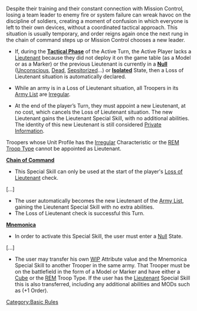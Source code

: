 {{n5-section-basic-rules}}


Despite their training and their constant connection with Mission Control, losing a team leader to enemy fire or system failure can wreak havoc on the discipline of soldiers, creating a moment of confusion in which everyone is left to their own devices, without a coordinated tactical approach. This situation is usually temporary, and order reigns again once the next rung in the chain of command steps up or Mission Control chooses a new leader.


{{css_skillbox |black| LOSS OF LIEUTENANT }}
{{activation}}
* If, during the '''[[Tactical Phase]]''' of the Active Turn, the Active Player lacks a [[Lieutenant]] because they did not deploy it on the game table (as a Model or as a Marker) or the previous Lieutenant is currently in a '''[[Null]]''' ([[Unconscious]], [[Dead]], [[Sepsitorized]]...) or '''[[Isolated]]''' State, then a Loss of Lieutenant situation is automatically declared.
{{effects}}
* While an army is in a Loss of Lieutenant situation, all Troopers in its [[Army List]] are [[Irregular]].
{{cancellation}}
* At the end of the player’s Turn, they must appoint a new Lieutenant, at no cost, which cancels the Loss of Lieutenant situation. The new Lieutenant gains the Lieutenant Special Skill, with no additional abilities. The identity of this new Lieutenant is still considered [[Private Information]].
{{css_skillbox-end }}


{{important-start}}
Troopers whose Unit Profile has the [[Irregular]] Characteristic or the [[REM]] [[Troop Type]] cannot be appointed as Lieutenant.
{{important-end}}


{{see-also}}
'''[[Chain of Command]]'''
* This Special Skill can only be used at the start of the player's [[Loss of Lieutenant]] check.
[...]
* The user automatically becomes the new Lieutenant of the [[Army List]], gaining the Lieutenant Special Skill with no extra abilities.
* The Loss of Lieutenant check is successful this Turn.


'''[[Mnemonica]]'''
* In order to activate this Special Skill, the user must enter a [[Null]] State.
[...]
* The user may transfer his own [[WIP]] Attribute value and the Mnemonica Special Skill to another Trooper in the same army. That Trooper must be on the battlefield in the form of a Model or Marker and have either a [[Cube]] or the [[REM]] Troop Type. If the user has the [[Lieutenant]] Special Skill this is also transferred, including any additional abilities and MODs such as (+1 Order).
{{see-also-end}}



{{n5-section-basic-rules}}




[[Category:Basic Rules]]